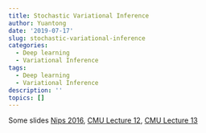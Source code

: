 ```yaml
---
title: Stochastic Variational Inference
author: Yuantong
date: '2019-07-17'
slug: stochastic-variational-inference
categories:
  - Deep learning
  - Variational Inference
tags:
  - Deep learning
  - Variational Inference
description: ''
topics: []
---
```


Some slides [Nips 2016](https://media.nips.cc/Conferences/2016/Slides/6199-Slides.pdf), 
[CMU Lecture 12](http://www.cs.cmu.edu/~epxing/Class/10708-16/slide/lecture12-BP.pdf), 
[CMU Lecture 13](http://www.cs.cmu.edu/~epxing/Class/10708-16/slide/lecture13-MF-topicmodel.pdf)


